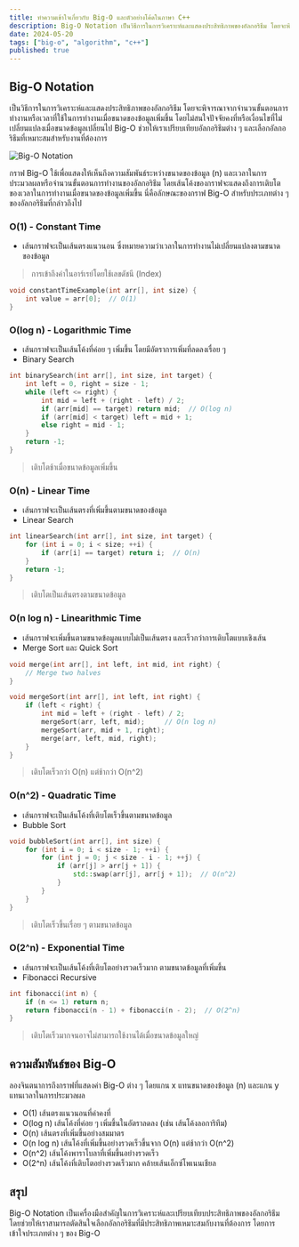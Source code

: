 ```yaml
---
title: ทำความเข้าใจเกี่ยวกับ Big-O และตัวอย่างโค้ดในภาษา C++
description: Big-O Notation เป็นวิธีการในการวิเคราะห์และแสดงประสิทธิภาพของอัลกอริธึม โดยจะพิจารณาจากจำนวนขั้นตอนการทำงานหรือเวลาที่ใช้ในการทำงานเมื่อขนาดของข้อมูลเพิ่มขึ้น
date: 2024-05-20
tags: ["big-o", "algorithm", "c++"]
published: true
---
```


## Big-O Notation
เป็นวิธีการในการวิเคราะห์และแสดงประสิทธิภาพของอัลกอริธึม โดยจะพิจารณาจากจำนวนขั้นตอนการทำงานหรือเวลาที่ใช้ในการทำงานเมื่อขนาดของข้อมูลเพิ่มขึ้น โดยไม่สนใจปัจจัยคงที่หรือเงื่อนไขที่ไม่เปลี่ยนแปลงเมื่อขนาดข้อมูลเปลี่ยนไป Big-O ช่วยให้เราเปรียบเทียบอัลกอริธึมต่าง ๆ และเลือกอัลกอริธึมที่เหมาะสมสำหรับงานที่ต้องการ

<Image
src="https://strapi-blog-cms-7x8xk.ondigitalocean.app/uploads/big_o_9de97e3bad.jpeg"
alt="Big-O Notation"
width={800} height={300}
className="mx-auto"
/>

กราฟ Big-O ใช้เพื่อแสดงให้เห็นถึงความสัมพันธ์ระหว่างขนาดของข้อมูล (n) และเวลาในการประมวลผลหรือจำนวนขั้นตอนการทำงานของอัลกอริธึม โดยเส้นโค้งของกราฟจะแสดงถึงการเติบโตของเวลาในการทำงานเมื่อขนาดของข้อมูลเพิ่มขึ้น นี่คือลักษณะของกราฟ Big-O สำหรับประเภทต่าง ๆ ของอัลกอริธึมที่กล่าวถึงไป

### O(1) - Constant Time
- เส้นกราฟจะเป็นเส้นตรงแนวนอน ซึ่งหมายความว่าเวลาในการทำงานไม่เปลี่ยนแปลงตามขนาดของข้อมูล
> การเข้าถึงค่าในอาร์เรย์โดยใช้เลขดัชนี (Index)
```c++ showLineNumbers title="Constant Time Example"
void constantTimeExample(int arr[], int size) {
    int value = arr[0];  // O(1)
}
```

### O(log n) - Logarithmic Time
- เส้นกราฟจะเป็นเส้นโค้งที่ค่อย ๆ เพิ่มขึ้น โดยมีอัตราการเพิ่มที่ลดลงเรื่อย ๆ
- Binary Search
```c++ showLineNumbers title="Logarithmic Time Example"
int binarySearch(int arr[], int size, int target) {
    int left = 0, right = size - 1;
    while (left <= right) {
        int mid = left + (right - left) / 2;
        if (arr[mid] == target) return mid;  // O(log n)
        if (arr[mid] < target) left = mid + 1;
        else right = mid - 1;
    }
    return -1;
}
```
> เติบโตช้าเมื่อขนาดข้อมูลเพิ่มขึ้น

### O(n) - Linear Time
- เส้นกราฟจะเป็นเส้นตรงที่เพิ่มขึ้นตามขนาดของข้อมูล
- Linear Search
```c++ showLineNumbers title="Linear Time Example"
int linearSearch(int arr[], int size, int target) {
    for (int i = 0; i < size; ++i) {
        if (arr[i] == target) return i;  // O(n)
    }
    return -1;
}
```
> เติบโตเป็นเส้นตรงตามขนาดข้อมูล

### O(n log n) - Linearithmic Time
- เส้นกราฟจะเพิ่มขึ้นตามขนาดข้อมูลแบบไม่เป็นเส้นตรง และเร็วกว่าการเติบโตแบบเชิงเส้น
- Merge Sort และ Quick Sort
```c++ showLineNumbers title="Merge Sort Example"
void merge(int arr[], int left, int mid, int right) {
    // Merge two halves
}

void mergeSort(int arr[], int left, int right) {
    if (left < right) {
        int mid = left + (right - left) / 2;
        mergeSort(arr, left, mid);     // O(n log n)
        mergeSort(arr, mid + 1, right);
        merge(arr, left, mid, right);
    }
}
```
> เติบโตเร็วกว่า O(n) แต่ช้ากว่า O(n^2)

### O(n^2) - Quadratic Time
- เส้นกราฟจะเป็นเส้นโค้งที่เติบโตเร็วขึ้นตามขนาดข้อมูล
- Bubble Sort
```c++ showLineNumbers title="Bubble Sort Example"
void bubbleSort(int arr[], int size) {
    for (int i = 0; i < size - 1; ++i) {
        for (int j = 0; j < size - i - 1; ++j) {
            if (arr[j] > arr[j + 1]) {
                std::swap(arr[j], arr[j + 1]);  // O(n^2)
            }
        }
    }
}
```
> เติบโตเร็วขึ้นเรื่อย ๆ ตามขนาดข้อมูล

### O(2^n) - Exponential Time
- เส้นกราฟจะเป็นเส้นโค้งที่เติบโตอย่างรวดเร็วมาก ตามขนาดข้อมูลที่เพิ่มขึ้น
- Fibonacci Recursive
```c++ showLineNumbers title="Fibonacci Recursive Example"
int fibonacci(int n) {
    if (n <= 1) return n;
    return fibonacci(n - 1) + fibonacci(n - 2);  // O(2^n)
}
```
> เติบโตเร็วมากจนอาจไม่สามารถใช้งานได้เมื่อขนาดข้อมูลใหญ่

## ความสัมพันธ์ของ Big-O
ลองจินตนาการถึงกราฟที่แสดงค่า Big-O ต่าง ๆ โดยแกน x แทนขนาดของข้อมูล (n) และแกน y แทนเวลาในการประมวลผล
- O(1) เส้นตรงแนวนอนที่ค่าคงที่
- O(log n) เส้นโค้งที่ค่อย ๆ เพิ่มขึ้นในอัตราลดลง (เช่น เส้นโค้งลอการิทึม)
- O(n) เส้นตรงที่เพิ่มขึ้นอย่างสมมาตร
- O(n log n) เส้นโค้งที่เพิ่มขึ้นอย่างรวดเร็วขึ้นจาก O(n) แต่ช้ากว่า O(n^2)
- O(n^2) เส้นโค้งพาราโบลาที่เพิ่มขึ้นอย่างรวดเร็ว
- O(2^n) เส้นโค้งที่เติบโตอย่างรวดเร็วมาก คล้ายเส้นเอ็กซ์โพเนนเชียล

## สรุป
Big-O Notation เป็นเครื่องมือสำคัญในการวิเคราะห์และเปรียบเทียบประสิทธิภาพของอัลกอริธึม โดยช่วยให้เราสามารถตัดสินใจเลือกอัลกอริธึมที่มีประสิทธิภาพเหมาะสมกับงานที่ต้องการ โดยการเข้าใจประเภทต่าง ๆ ของ Big-O